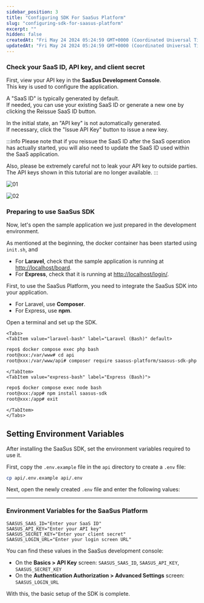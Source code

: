 ```yaml
---
sidebar_position: 3
title: "Configuring SDK For SaaSus Platform"
slug: "configuring-sdk-for-saasus-platform"
excerpt: ""
hidden: false
createdAt: "Fri May 24 2024 05:24:59 GMT+0000 (Coordinated Universal Time)"
updatedAt: "Fri May 24 2024 05:24:59 GMT+0000 (Coordinated Universal Time)"
---
```



### Check your SaaS ID, API key, and client secret

First, view your API key in the **SaaSus Development Console**. <br/>
This key is used to configure the application.

A "SaaS ID" is typically generated by default.<br/>
If needed, you can use your existing SaaS ID or generate a new one by clicking the Reissue SaaS ID button.

In the initial state, an "API key" is not automatically generated.<br/>
If necessary, click the "Issue API Key" button to issue a new key.

:::info
Please note that if you reissue the SaaS ID after the SaaS operation has actually started, you will also need to update the SaaS ID used within the SaaS application.

Also, please be extremely careful not to leak your API key to outside parties. The API keys shown in this tutorial are no longer available.
:::

![01](/img/tutorial/configuring-sdk-for-saasus-platform/configuring-sdk-for-saasus-platform-01.png)

![02](/img/tutorial/configuring-sdk-for-saasus-platform/configuring-sdk-for-saasus-platform-02.png)

### Preparing to use SaaSus SDK

Now, let's open the sample application we just prepared in the development environment.

As mentioned at the beginning, the docker container has been started using `init.sh`, and

- For **Laravel**, check that the sample application is running at [http://localhost/board](http://localhost/board).
- For **Express**, check that it is running at [http://localhost/login/](http://localhost/login/).

First, to use the SaaSus Platform, you need to integrate the SaaSus SDK into your application.

- For Laravel, use **Composer**.
- For Express, use **npm**.

Open a terminal and set up the SDK.

```mdx-code-block
<Tabs>
<TabItem value="laravel-bash" label="Laravel (Bash)" default>
```

```bash
repo$ docker compose exec php bash
root@xxx:/var/www# cd api
root@xxx:/var/www/api# composer require saasus-platform/saasus-sdk-php
```

```mdx-code-block
</TabItem>
<TabItem value="express-bash" label="Express (Bash)">
```

```bash
repo$ docker compose exec node bash
root@xxx:/app# npm install saasus-sdk
root@xxx:/app# exit
```

```mdx-code-block
</TabItem>
</Tabs>
```

## Setting Environment Variables

After installing the SaaSus SDK, set the environment variables required to use it.

First, copy the `.env.example` file in the `api` directory to create a `.env` file:

```bash
cp api/.env.example api/.env
```

Next, open the newly created `.env` file and enter the following values:

---

### Environment Variables for the SaaSus Platform

```env
SAASUS_SAAS_ID="Enter your SaaS ID"
SAASUS_API_KEY="Enter your API key"
SAASUS_SECRET_KEY="Enter your client secret"
SAASUS_LOGIN_URL="Enter your login screen URL"
```

You can find these values in the SaaSus development console:

- On the **Basics > API Key** screen: `SAASUS_SAAS_ID`, `SAASUS_API_KEY`, `SAASUS_SECRET_KEY`
- On the **Authentication Authorization > Advanced Settings** screen: `SAASUS_LOGIN_URL`

With this, the basic setup of the SDK is complete.